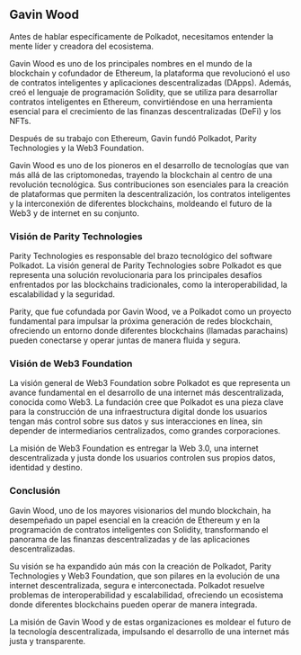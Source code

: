 ## Gavin Wood

Antes de hablar específicamente de Polkadot, necesitamos entender la mente líder y creadora del ecosistema.

Gavin Wood es uno de los principales nombres en el mundo de la blockchain y cofundador de Ethereum, la plataforma que revolucionó el uso de contratos inteligentes y aplicaciones descentralizadas (DApps). Además, creó el lenguaje de programación Solidity, que se utiliza para desarrollar contratos inteligentes en Ethereum, convirtiéndose en una herramienta esencial para el crecimiento de las finanzas descentralizadas (DeFi) y los NFTs.

Después de su trabajo con Ethereum, Gavin fundó Polkadot, Parity Technologies y la Web3 Foundation.

Gavin Wood es uno de los pioneros en el desarrollo de tecnologías que van más allá de las criptomonedas, trayendo la blockchain al centro de una revolución tecnológica. Sus contribuciones son esenciales para la creación de plataformas que permiten la descentralización, los contratos inteligentes y la interconexión de diferentes blockchains, moldeando el futuro de la Web3 y de internet en su conjunto.

### Visión de Parity Technologies

Parity Technologies es responsable del brazo tecnológico del software Polkadot. La visión general de Parity Technologies sobre Polkadot es que representa una solución revolucionaria para los principales desafíos enfrentados por las blockchains tradicionales, como la interoperabilidad, la escalabilidad y la seguridad.

Parity, que fue cofundada por Gavin Wood, ve a Polkadot como un proyecto fundamental para impulsar la próxima generación de redes blockchain, ofreciendo un entorno donde diferentes blockchains (llamadas parachains) pueden conectarse y operar juntas de manera fluida y segura.

### Visión de Web3 Foundation

La visión general de Web3 Foundation sobre Polkadot es que representa un avance fundamental en el desarrollo de una internet más descentralizada, conocida como Web3. La fundación cree que Polkadot es una pieza clave para la construcción de una infraestructura digital donde los usuarios tengan más control sobre sus datos y sus interacciones en línea, sin depender de intermediarios centralizados, como grandes corporaciones.

La misión de Web3 Foundation es entregar la Web 3.0, una internet descentralizada y justa donde los usuarios controlen sus propios datos, identidad y destino.

### Conclusión

Gavin Wood, uno de los mayores visionarios del mundo blockchain, ha desempeñado un papel esencial en la creación de Ethereum y en la programación de contratos inteligentes con Solidity, transformando el panorama de las finanzas descentralizadas y de las aplicaciones descentralizadas.

Su visión se ha expandido aún más con la creación de Polkadot, Parity Technologies y Web3 Foundation, que son pilares en la evolución de una internet descentralizada, segura e interconectada. Polkadot resuelve problemas de interoperabilidad y escalabilidad, ofreciendo un ecosistema donde diferentes blockchains pueden operar de manera integrada.

La misión de Gavin Wood y de estas organizaciones es moldear el futuro de la tecnología descentralizada, impulsando el desarrollo de una internet más justa y transparente.
